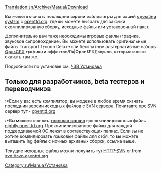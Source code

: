 [[Translation:en/Archive/Manual/Download]]
{{ru/Перевод|en/Archive/Manual/Download|90}}

{{ru/Manual/Оглавление}}

Вы можете скачать последние версии файлов игры для вашей [[ru/Archive/Compilation and Ports/Операционная система|operating system]] с [http://www.openttd.org/download-stable openttd.org], где вы можете выбрать для закачки скомпилированую сборку, исходные файлы или установочный пакет. 

Дополнительно вам таже необходимы игровые файлы (графика, звуковое сопровождение). Вы можете использовать оригинальные файлы Transport Tycoon Deluxe или бесплатные альтернативные наборы [[ru/Archive/Community/OpenGFX Прочти меня|OpenGFX]] графики и эффектов/Ru|OpenSFX]]звуков, которые можно скачать там же.

Подробности по установке см. [[ru/Archive/Manual/ЧЗВ Установка|ЧЗВ Установка]]


== Только для разработчиков, beta тестеров и переводчиков ==

:*Если у вас есть компилятор, вы модеже в любое время скачать последнии версии исходных файлов с [[ru/Development/Часто задаваемые вопросы разработчика|SVN]] сервера. Почитайте про SVN сервер тут - [http://www.openttd.org/development openttd.org]

:*Вы можете скачать [[ru/Archive/Community/ЧЗВ выпуски OpenTTD|тестовая версия]] прекомпилированные файлы [http://nightly.openttd.org/ nightly.openttd.org].  Прекомпилированные файлы для каждой поддердиваемой ОС лежат в соотвествующих папках.
Если вы не хотите компилировать языковые файлы для себя, то вы можете вытащить lng файлы с ночных архивных сборок, ссылка выше.



Текущие исходные файлы можно получить тут [http://svn.openttd.org HTTP-SVN] or from svn://svn.openttd.org

[[Category:ru/Manual/Установка]]